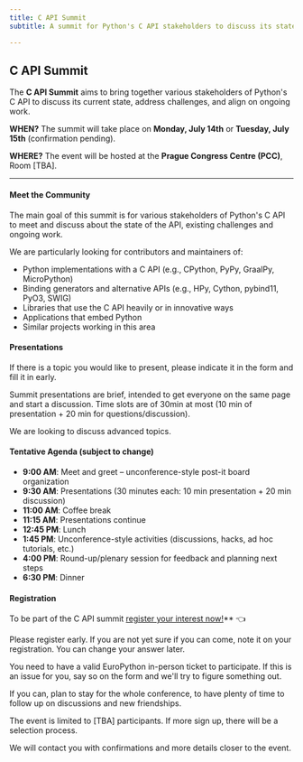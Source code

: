 ```yaml
---
title: C API Summit
subtitle: A summit for Python's C API stakeholders to discuss its state and future.

---
```

## C API Summit
The **C API Summit** aims to bring together various stakeholders of Python's C API to discuss its current state, address challenges, and align on ongoing work.


**WHEN?**
The summit will take place on **Monday, July 14th** or **Tuesday, July 15th** (confirmation pending).

**WHERE?**
The event will be hosted at the **Prague Congress Centre (PCC)**, Room [TBA].

---


#### Meet the Community

The main goal of this summit is for various stakeholders of Python's C API to meet and discuss about the state of the API, existing challenges and ongoing work.

We are particularly looking for contributors and maintainers of:
- Python implementations with a C API (e.g., CPython, PyPy, GraalPy, MicroPython)
- Binding generators and alternative APIs (e.g., HPy, Cython, pybind11, PyO3, SWIG)
- Libraries that use the C API heavily or in innovative ways
- Applications that embed Python
- Similar projects working in this area

#### Presentations

If there is a topic you would like to present, please indicate it in the form and fill it in early.

Summit presentations are brief, intended to get everyone on the same page and start a discussion. Time slots are of 30min at most (10 min of presentation + 20 min for questions/discussion).

We are looking to discuss advanced topics.

#### Tentative Agenda (subject to change)
- **9:00 AM**: Meet and greet – unconference-style post-it board organization
- **9:30 AM**: Presentations (30 minutes each: 10 min presentation + 20 min discussion)
- **11:00 AM**: Coffee break
- **11:15 AM**: Presentations continue
- **12:45 PM**: Lunch
- **1:45 PM**: Unconference-style activities (discussions, hacks, ad hoc tutorials, etc.)
- **4:00 PM**: Round-up/plenary session for feedback and planning next steps
- **6:30 PM**: Dinner


#### Registration

To be part of the C API summit [register your interest now!](https://docs.google.com/forms/d/e/1FAIpQLSfUT8BEHyt-Nlwo6aEmnEHdn1y_rkCoShEKYuHm4LhWvbMjjw/viewform)** 👈

Please register early. If you are not yet sure if you can come, note it on your registration. You can change your answer later.

You need to have a valid EuroPython in-person ticket to participate. If this is an issue for you, say so on the form and we'll try to figure something out.

If you can, plan to stay for the whole conference, to have plenty of time to follow up on discussions and new friendships.

The event is limited to [TBA] participants. If more sign up, there will be a selection process.

We will contact you with confirmations and more details closer to the event.